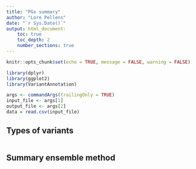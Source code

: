 ```yaml
---
title: "PGx summary"
author: "Lore Pellens"
date: "`r Sys.Date()`"
output: html_document:
    toc: true
    toc_depth: 2
    number_sections: true
---
```


```r
knitr::opts_chunk$set(echo = TRUE, message = FALSE, warning = FALSE)
```

```r
library(dplyr)
library(ggplot2)
library(VariantAnnotation)
```

```r
args <- commandArgs(trailingOnly = TRUE)
input_file <- args[1]
output_file <- args[2]
data = read.csv(input_file)
```

## Types of variants
```r

```

## Summary ensemble method
```r

```